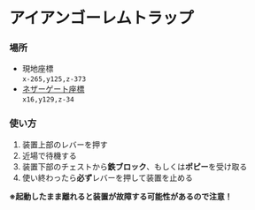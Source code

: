 # アイアンゴーレムトラップ

### 場所  
- 現地座標  
`x-265,y125,z-373`  
- [ネザーゲート座標](../world/nether-portal)  
`x16,y129,z-34`

### 使い方
1. 装置上部のレバーを押す  
2. 近場で待機する  
3. 装置下部のチェストから**鉄ブロック**、もしくは**ポピー**を受け取る
4. 使い終わったら**必ず**レバーを押して装置を止める  

**※起動したまま離れると装置が故障する可能性があるので注意！**  